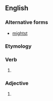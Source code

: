 ==English==

===Alternative forms===
* [[mightst]]

===Etymology===
{{suffix|might|est|lang=en}}

===Verb===
{{head|en|verb form|cat2=verb simple past forms|cat3=second-person singular forms}}

# {{label|en|archaic}} {{second-person singular past of|may|lang=en}}

===Adjective===
{{head|en|adjective superlative form}}

# {{label|en|obsolete}} {{en-superlative of|might}}